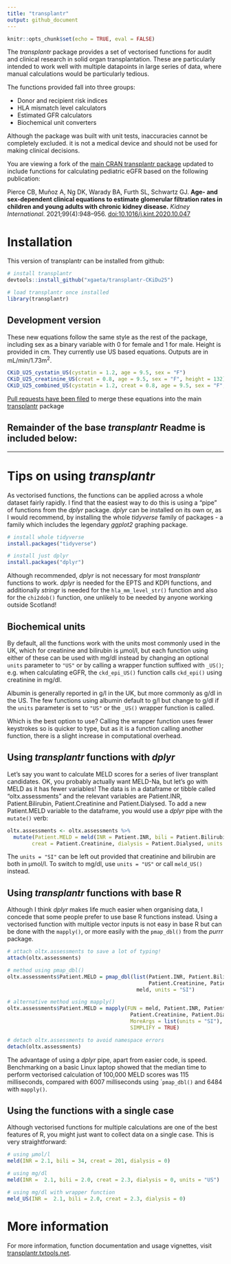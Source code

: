 ```yaml
---
title: "transplantr"
output: github_document
---
```


```r
knitr::opts_chunk$set(echo = TRUE, eval = FALSE)
```

The *transplantr* package provides a set of vectorised functions for audit and clinical research in solid organ transplantation. These are particularly intended to work well with multiple datapoints in large series of data, where manual calculations would be particularly tedious.

The functions provided fall into three groups:

-   Donor and recipient risk indices
-   HLA mismatch level calculators
-   Estimated GFR calculators
-   Biochemical unit converters

Although the package was built with unit tests, inaccuracies cannot be completely excluded. it is not a medical device and should not be used for making clinical decisions.

You are viewing a fork of the [main CRAN transplantr package](https://cran.r-project.org/web/packages/transplantr/index.html "CRAN repository for transplantr package") updated to include functions for calculating pediatric eGFR based on the following publication:

Pierce CB, Muñoz A, Ng DK, Warady BA, Furth SL, Schwartz GJ. **Age- and sex-dependent clinical equations to estimate glomerular filtration rates in children and young adults with chronic kidney disease.** *Kidney International*. 2021;99(4):948–956. [doi:10.1016/j.kint.2020.10.047](https://doi.org/10.1016/j.kint.2020.10.047 "Persistent DOI link for Pierce et al. paper")

# Installation

This version of transplantr can be installed from github:

```r
# install transplantr
devtools::install_github("xgaeta/transplantr-CKiDu25")

# load transplantr once installed
library(transplantr)
```

## Development version

These new equations follow the same style as the rest of the package, including sex as a binary variable with 0 for female and 1 for male. Height is provided in cm. They currently use US based equations. Outputs are in mL/min/1.73m^2^.

```r
CKiD_U25_cystatin_US(cystatin = 1.2, age = 9.5, sex = "F")
CKiD_U25_creatinine_US(creat = 0.8, age = 9.5, sex = "F", height = 132)
CKiD_U25_combined_US(cystatin = 1.2, creat = 0.8, age = 9.5, sex = "F",                      height = 132, verbose = TRUE)
```

[Pull requests have been filed](https://github.com/johnasher/transplantr/pull/5 "Current status of CKiD U25 pull request") to merge these equations into the main [transplantr](https://github.com/johnasher/transplantr/ "Github repository for original transplantr package, currently v0.2.0") package

## Remainder of the base *transplantr* Readme is included below:

---

# Tips on using *transplantr*

As vectorised functions, the functions can be applied across a whole dataset fairly rapidly. I find that the easiest way to do this is using a "pipe" of functions from the *dplyr* package. *dplyr* can be installed on its own or, as I would recommend, by installing the whole *tidyverse* family of packages - a family which includes the legendary *ggplot2* graphing package.

```r
# install whole tidyverse
install.packages("tidyverse")

# install just dplyr
install.packages("dplyr")
```

Although recommended, *dplyr* is not necessary for most *transplantr* functions to work. *dplyr* is needed for the EPTS and KDPI functions, and additionally *stringr* is needed for the `hla_mm_level_str()` function and also for the `chi2dob()` function, one unlikely to be needed by anyone working outside Scotland!

## Biochemical units

By default, all the functions work with the units most commonly used in the UK, which for creatinine and bilirubin is µmol/l, but each function using either of these can be used with mg/dl instead by changing an optional `units` parameter to `"US"` or by calling a wrapper function suffixed with `_US()`; e.g. when calculating eGFR, the `ckd_epi_US()` function calls `ckd_epi()` using creatinine in mg/dl.

Albumin is generally reported in g/l in the UK, but more commonly as g/dl in the US. The few functions using albumin default to g/l but change to g/dl if the `units` parameter is set to `"US"` or the `_US()` wrapper function is called.

Which is the best option to use? Calling the wrapper function uses fewer keystrokes so is quicker to type, but as it is a function calling another function, there is a slight increase in computational overhead.

## Using *transplantr* functions with *dplyr*

Let's say you want to calculate MELD scores for a series of liver transplant candidates. OK, you probably actually want MELD-Na, but let's go with MELD as it has fewer variables! The data is in a dataframe or tibble called "oltx.assessments" and the relevant variables are Patient.INR, Patient.Bilirubin, Patient.Creatinine and Patient.Dialysed. To add a new Patient.MELD variable to the dataframe, you would use a *dplyr* pipe with the `mutate()` verb:

```r
oltx.assessments <- oltx.assessments %>%
  mutate(Patient.MELD = meld(INR = Patient.INR, bili = Patient.Bilirubin,
        creat = Patient.Creatinine, dialysis = Patient.Dialysed, units = "SI"))
```

The `units = "SI"` can be left out provided that creatinine and bilirubin are both in µmol/l. To switch to mg/dl, use `units = "US"` or call `meld_US()` instead.

## Using *transplantr* functions with base R

Although I think *dplyr* makes life much easier when organising data, I concede that some people prefer to use base R functions instead. Using a vectorised function with multiple vector inputs is not easy in base R but can be done with the `mapply()`, or more easily with the `pmap_dbl()` from the *purrr* package.

```r
# attach oltx.assessments to save a lot of typing!
attach(oltx.assessments)

# method using pmap_dbl()
oltx.assessments$Patient.MELD = pmap_dbl(list(Patient.INR, Patient.Bilirubin,
                                              Patient.Creatinine, Patient.Dialysed),
                                          meld, units = "SI")

# alternative method using mapply()
oltx.assessments$Patient.MELD = mapply(FUN = meld, Patient.INR, Patient.Bilirubin,
                                        Patient.Creatinine, Patient.Dialysed,
                                        MoreArgs = list(units = "SI"),
                                        SIMPLIFY = TRUE)

# detach oltx.assessments to avoid namespace errors
detach(oltx.assessments)
```

The advantage of using a *dplyr* pipe, apart from easier code, is speed. Benchmarking on a basic Linux laptop showed that the median time to perform vectorised calculation of 100,000 MELD scores was 115 milliseconds, compared with 6007 milliseconds using \``pmap_dbl()` and 6484 with `mapply()`.

## Using the functions with a single case

Although vectorised functions for multiple calculations are one of the best features of R, you might just want to collect data on a single case. This is very straightforward:

```r
# using µmol/l
meld(INR = 2.1, bili = 34, creat = 201, dialysis = 0)

# using mg/dl
meld(INR =  2.1, bili = 2.0, creat = 2.3, dialysis = 0, units = "US")

# using mg/dl with wrapper function
meld_US(INR =  2.1, bili = 2.0, creat = 2.3, dialysis = 0)
```

# More information

For more information, function documentation and usage vignettes, visit [transplantr.txtools.net](https://transplantr.txtools.net/).
